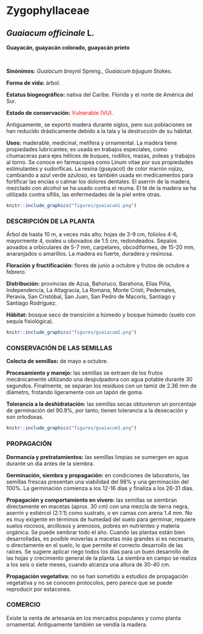 # Zygophyllaceae {.unnumbered}

## *Guaiacum officinale* L. {#guaiacum .unnumbered}

::: {.blackbox data-latex=""}
**Guayacán, guayacán colorado, guayacán prieto**
:::
<br>

**Sinónimos:** *Guaiacum breynii* Spreng., *Guaiacum bijugum* Stokes.

**Forma de vida:** árbol.

**Estatus biogeográfico:** nativa del Caribe. Florida y el norte de América del Sur.

**Estado de conservación:** [Vulnerable (VU).]{style="color:red"} 

Antiguamente, se exportó madera durante siglos, pero sus poblaciones se han reducido drásticamente debido a la tala y la destrucción de su hábitat.

**Usos:** maderable, medicinal, melífera y ornamental. La madera tiene propiedades lubricantes; es usada en trabajos especiales, como chumaceras para ejes hélices de buques, rodillos, mazas, poleas y trabajos al torno. Se conoce en farmacopea como Linum vitae por sus propiedades estimulantes y sudoríficas. La resina (guayacol) de color marrón rojizo, cambiando a azul verde azuloso, es también usada en medicamentos para fortificar las encías o calmar los dolores dentales. El aserrín de la madera, mezclado con alcohol se ha usado contra el reuma. El té de la madera se ha utilizado contra sífilis, las enfermedades de la piel entre otras.

```r
knitr::include_graphics("figures/guaiacum1.png")
```

### DESCRIPCIÓN DE LA PLANTA {.unlisted -}

Árbol de hasta 10 m, a veces más alto; hojas de 3-9 cm, folíolos 4-6, mayormente 4, ovales u obovados de 1.5 cm, redondeados. Sépalos aovados a orbiculares de 5-7 mm, carpelares, obcodiformes, de 15-20 mm, anaranjados o amarillos. La madera es fuerte, duradera y resinosa.

**Floración y fructificación:** flores de junio a octubre y frutos de octubre a febrero.

**Distribución:** provincias de Azua, Bahoruco, Barahona, Elías Piña, Independencia, La Altagracia, La Romana, Monte Cristi, Pedernales, Peravia, San Cristóbal, San Juan, San Pedro de Macorís, Santiago y Santiago Rodríguez.

**Hábitat:** bosque seco de transición a húmedo y bosque húmedo (suelo con sequía fisiológica).

```r
knitr::include_graphics("figures/guaiacum2.png")
```

### CONSERVACIÓN DE LAS SEMILLAS {.unlisted -}

**Colecta de semillas:** de mayo a octubre.

**Procesamiento y manejo:** las semillas se extraen de los frutos mecánicamente utilizando una despulpadora con agua potable durante 30 segundos. Finalmente, se separan los residuos con un tamiz de 2.36 mm de diámetro, frotando ligeramente con un tapón de goma.

**Tolerancia a la deshidratación:** las semillas secas obtuvieron un porcentaje de germinación del 90.9%, por tanto, tienen tolerancia a la desecación y son ortodoxas.

```r
knitr::include_graphics("figures/guaiacum3.png")
```

### PROPAGACIÓN {.unlisted -}

**Dormancia y pretratamientos:** las semillas limpias se sumergen en agua durante un día antes de la siembra.

**Germinación, siembra y propagación:** en condiciones de laboratorio, las semillas frescas presentan una viabilidad del 98% y una germinación del 100%. La germinación comienza a los 12-16 días y finaliza a los 26-31 días.

**Propagación y comportamiento en vivero:** las semillas se siembran directamente en macetas (aprox. 30 cm) con una mezcla de tierra negra, aserrín y estiércol (2:1:1) como sustrato, o en camas con arena 1.4 mm. No es muy exigente en términos de humedad del suelo para germinar, requiere suelos rocosos, arcillosos y arenosos, pobres en nutrientes y materia orgánica. Se puede sembrar todo el año. Cuando las plantas están bien desarrolladas, es posible moverlas a macetas más grandes si es necesario, o directamente en el suelo, lo que permite el correcto desarrollo de las raíces. Se sugiere aplicar riego todos los días para un buen desarrollo de las hojas y crecimiento general de la planta. La siembra en campo se realiza a los seis o siete meses, cuando alcanza una altura de 30-40 cm.

**Propagación vegetativa:** no se han sometido a estudios de propagación vegetativa y no se conocen protocolos, pero parece que se puede reproducir por estacones.

### COMERCIO {.unlisted -}

Existe la venta de artesanía en los mercados populares y como planta ornamental. Antiguamente también se vendía la madera.